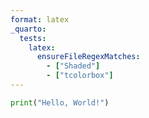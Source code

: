 ```yaml
---
format: latex
_quarto:
  tests:
    latex:
      ensureFileRegexMatches:
        - ["Shaded"]
        - ["tcolorbox"]
---
```


```{#lst-1 .python lst-cap="A caption"}
print("Hello, World!")
```
